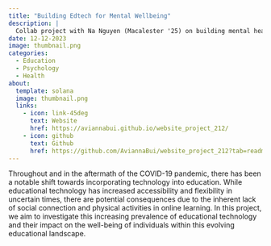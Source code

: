 ```yaml
---
title: "Building Edtech for Mental Wellbeing"
description: |
  Collab project with Na Nguyen (Macalester '25) on building mental health-conscious Edtech platforms
date: 12-12-2023
image: thumbnail.png
categories:
  - Education
  - Psychology
  - Health
about: 
  template: solana
  image: thumbnail.png
  links: 
    - icon: link-45deg
      text: Website
      href: https://aviannabui.github.io/website_project_212/
    - icon: github
      text: Github
      href: https://github.com/AviannaBui/website_project_212?tab=readme-ov-file
---
```


Throughout and in the aftermath of the COVID-19 pandemic, there has been a notable shift towards incorporating technology into education. While educational technology has increased accessibility and flexibility in uncertain times, there are potential consequences due to the inherent lack of social connection and physical activities in online learning. In this project, we aim to investigate this increasing prevalence of educational technology and their impact on the well-being of individuals within this evolving educational landscape.
